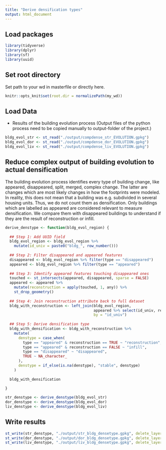 ---
title: "Derive densification types"
output: html_document
---

## Load packages

```{r, echo=FALSE}
library(tidyverse)
library(dplyr)
library(sf)
library(uuid)
```

## Set root directory

Set path to your wd in masterfile or directly here. 

```{r setup, include=FALSE}
knitr::opts_knit$set(root.dir = normalizePath(my_wd))
```

## Load Data

* Results of the building evolution process (Output files of the python process need to be copied manually to output-folder of the project.)

```{r}
bldg_evol_str <- st_read("./output/compdense_str_EVOLUTION.gpkg")
bldg_evol_dor <- st_read("./output/compdense_dor_EVOLUTION.gpkg")
bldg_evol_liv <- st_read("./output/compdense_liv_EVOLUTION.gpkg")
```

## Reduce complex output of building evolution to actual densification

The building evolution process identifies every type of building change, like appeared, disappeared, split, merged, complex change. The latter are changes which are most likely changes in how the footprints were modeled. In reality, this does not mean that a building was e.g. subdivided in several housing units. Thus, we do not count them as densification. Only buildings which are labelled as appeared are considered relevant to measure densification. We compare them with disappeared buildings to understand if they are the result of reconstruction or infill. 

```{r}
derive_denstype <- function(bldg_evol_region) {
  
  ## Step 1: Add UUID field
  bldg_evol_region <- bldg_evol_region %>%
    mutate(id_univ = paste0("bldg_", row_number()))
  
  ## Step 2: Filter disappeared and appeared features
  disappeared <- bldg_evol_region %>% filter(type == "disappeared")
  appeared <- bldg_evol_region %>% filter(type == "appeared")
  
  ## Step 3: Identify appeared features touching disappeared ones
  touched <- st_intersects(appeared, disappeared, sparse = FALSE)
  appeared <- appeared %>%
    mutate(reconstruction = apply(touched, 1, any)) %>%
    st_drop_geometry()
  
  ## Step 4: Join reconstruction attribute back to full dataset
  bldg_with_reconstruction <- left_join(bldg_evol_region,
                                        appeared %>% select(id_univ, reconstruction),
                                        by = "id_univ")
  
  ## Step 5: Derive densification type
  bldg_with_densification <- bldg_with_reconstruction %>%
    mutate(
      denstype = case_when(
        type == "appeared" & reconstruction == TRUE ~ "reconstruction",
        type == "appeared" & reconstruction == FALSE ~ "infill",
        type == "disappeared" ~ "disappeared",
        TRUE ~ NA_character_
      ),
      denstype = if_else(is.na(denstype), "stable", denstype)
    )
  
  bldg_with_densification
  
}
```

```{r}
str_denstype <- derive_denstype(bldg_evol_str)
dor_denstype <- derive_denstype(bldg_evol_dor)
liv_denstype <- derive_denstype(bldg_evol_liv)
```

## Write results

```{r}
st_write(str_denstype, "./output/str_bldg_densetype.gpkg", delete_layer = TRUE)
st_write(dor_denstype, "./output/dor_bldg_densetype.gpkg", delete_layer = TRUE)
st_write(liv_denstype, "./output/liv_bldg_densetype.gpkg", delete_layer = TRUE)
```
